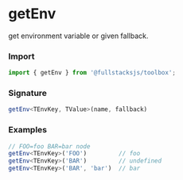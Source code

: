 # getEnv

get environment variable or given fallback.

### Import
```typescript copy
import { getEnv } from '@fullstacksjs/toolbox';
```

### Signature
```typescript copy
getEnv<TEnvKey, TValue>(name, fallback)
```

### Examples
```typescript copy
// FOO=foo BAR=bar node
getEnv<TEnvKey>('FOO')         // foo
getEnv<TEnvKey>('BAR')         // undefined
getEnv<TEnvKey>('BAR', 'bar')  // bar
```
